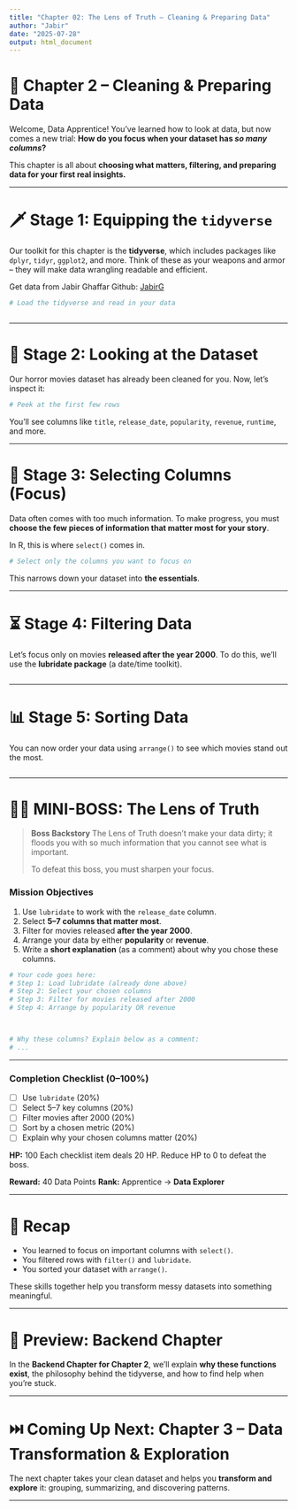 ```yaml
---
title: "Chapter 02: The Lens of Truth – Cleaning & Preparing Data"
author: "Jabir"
date: "2025-07-28"
output: html_document
---
```


# 🎯 Chapter 2 – Cleaning & Preparing Data

Welcome, Data Apprentice! You’ve learned how to look at data, but now comes a new trial: **How do you focus when your dataset has *so many columns*?**

This chapter is all about **choosing what matters, filtering, and preparing data for your first real insights.**

------------------------------------------------------------------------

# 🗡️ Stage 1: Equipping the `tidyverse`

Our toolkit for this chapter is the **tidyverse**, which includes packages like `dplyr`, `tidyr`, `ggplot2`, and more. Think of these as your weapons and armor – they will make data wrangling readable and efficient.

Get data from Jabir Ghaffar Github: [JabirG](https://github.com/jabirG/Tidy-Tuesday-Horror-Movies-Dataset)

```r
# Load the tidyverse and read in your data



```

------------------------------------------------------------------------

# 🧼 Stage 2: Looking at the Dataset

Our horror movies dataset has already been cleaned for you. Now, let’s inspect it:

```r
# Peek at the first few rows

```

You’ll see columns like `title`, `release_date`, `popularity`, `revenue`, `runtime`, and more.

------------------------------------------------------------------------

# 🧠 Stage 3: Selecting Columns (Focus)

Data often comes with too much information. To make progress, you must **choose the few pieces of information that matter most for your story**.

In R, this is where `select()` comes in.

```r
# Select only the columns you want to focus on


```

This narrows down your dataset into **the essentials**.

------------------------------------------------------------------------

# ⏳ Stage 4: Filtering Data

Let’s focus only on movies **released after the year 2000**. To do this, we’ll use the **lubridate package** (a date/time toolkit).

```r


```

------------------------------------------------------------------------

# 📊 Stage 5: Sorting Data

You can now order your data using `arrange()` to see which movies stand out the most.

```r



```

------------------------------------------------------------------------

# 🧙‍♂️ MINI-BOSS: **The Lens of Truth**

> **Boss Backstory** The Lens of Truth doesn’t make your data dirty; it floods you with so much information that you cannot see what is important.
>
> To defeat this boss, you must sharpen your focus.

### **Mission Objectives**

1.  Use `lubridate` to work with the `release_date` column.
2.  Select **5–7 columns that matter most**.
3.  Filter for movies released **after the year 2000**.
4.  Arrange your data by either **popularity** or **revenue**.
5.  Write a **short explanation** (as a comment) about why you chose these columns.

```r
# Your code goes here:
# Step 1: Load lubridate (already done above)
# Step 2: Select your chosen columns
# Step 3: Filter for movies released after 2000
# Step 4: Arrange by popularity OR revenue



# Why these columns? Explain below as a comment:
# ...
```

------------------------------------------------------------------------

### **Completion Checklist (0–100%)**

-   [ ] Use `lubridate` (20%)
-   [ ] Select 5–7 key columns (20%)
-   [ ] Filter movies after 2000 (20%)
-   [ ] Sort by a chosen metric (20%)
-   [ ] Explain why your chosen columns matter (20%)

**HP:** 100 Each checklist item deals 20 HP. Reduce HP to 0 to defeat the boss.

**Reward:** 40 Data Points **Rank:** Apprentice → **Data Explorer**

------------------------------------------------------------------------

# 🧾 Recap

-   You learned to focus on important columns with `select()`.
-   You filtered rows with `filter()` and `lubridate`.
-   You sorted your dataset with `arrange()`.

These skills together help you transform messy datasets into something meaningful.

------------------------------------------------------------------------

# 🔮 Preview: Backend Chapter

In the **Backend Chapter for Chapter 2**, we’ll explain **why these functions exist**, the philosophy behind the tidyverse, and how to find help when you’re stuck.

------------------------------------------------------------------------

# ⏭️ Coming Up Next: Chapter 3 – Data Transformation & Exploration

The next chapter takes your clean dataset and helps you **transform and explore** it: grouping, summarizing, and discovering patterns.

------------------------------------------------------------------------
